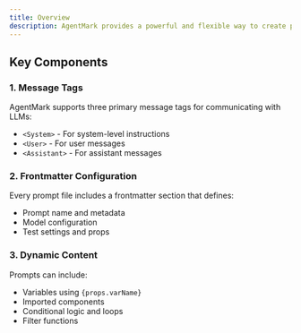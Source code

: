 ```yaml
---
title: Overview
description: AgentMark provides a powerful and flexible way to create prompts using Markdown and JSX. This section will cover the core concepts and features of prompting with AgentMark.
---
```


## Key Components

### 1. Message Tags
AgentMark supports three primary message tags for communicating with LLMs:
- `<System>` - For system-level instructions
- `<User>` - For user messages
- `<Assistant>` - For assistant messages

### 2. Frontmatter Configuration
Every prompt file includes a frontmatter section that defines:
- Prompt name and metadata
- Model configuration
- Test settings and props

### 3. Dynamic Content
Prompts can include:
- Variables using `{props.varName}`
- Imported components
- Conditional logic and loops
- Filter functions
